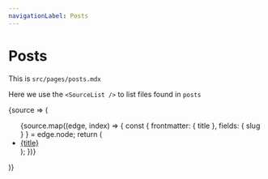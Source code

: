 ```yaml
---
navigationLabel: Posts
---
```


# Posts

This is `src/pages/posts.mdx`

Here we use the `<SourceList />` to list files found in `posts`

<SourceList>
  {source => (
    <ul>
      {source.map((edge, index) => {
        const {
          frontmatter: { title },
          fields: { slug }
        } = edge.node;
        return (
          <li key={index}>
            <a href={slug}>{title}</a>
          </li>
        );
      })}
    </ul>
  )}
</SourceList>
